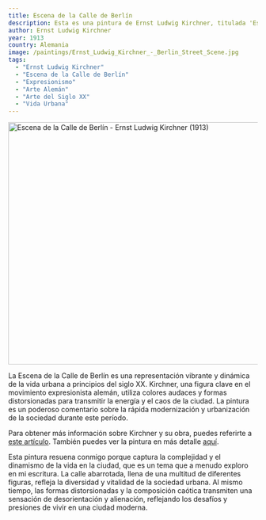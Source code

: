 ```yaml
---
title: Escena de la Calle de Berlín
description: Esta es una pintura de Ernst Ludwig Kirchner, titulada 'Escena de la Calle de Berlín'. Representa una bulliciosa calle de la ciudad de Berlín, capturando la energía y el caos de la vida urbana a principios del siglo XX.
author: Ernst Ludwig Kirchner
year: 1913
country: Alemania
image: /paintings/Ernst_Ludwig_Kirchner_-_Berlin_Street_Scene.jpg
tags:
  - "Ernst Ludwig Kirchner"
  - "Escena de la Calle de Berlín"
  - "Expresionismo"
  - "Arte Alemán"
  - "Arte del Siglo XX"
  - "Vida Urbana"
---
```


<Image className="w-full" width="1080" height="489" src="/paintings/Ernst_Ludwig_Kirchner_-_Berlin_Street_Scene.jpg"
       alt="Escena de la Calle de Berlín - Ernst Ludwig Kirchner (1913)"
       caption="Escena de la Calle de Berlín - Ernst Ludwig Kirchner (1913)"/>

La Escena de la Calle de Berlín es una representación vibrante y dinámica de la vida urbana a principios del siglo XX. Kirchner, una figura clave en el movimiento expresionista alemán, utiliza colores audaces y formas distorsionadas para transmitir la energía y el caos de la ciudad. La pintura es un poderoso comentario sobre la rápida modernización y urbanización de la sociedad durante este período.

Para obtener más información sobre Kirchner y su obra, puedes referirte a [este artículo](https://www.theartstory.org/artist/kirchner-ernst-ludwig/). También puedes ver la pintura en más detalle [aquí](https://en.wikipedia.org/wiki/Berlin_Street_Scene#/media/File:Kirchner_Berlin_Street_Scene_1913.jpg).

Esta pintura resuena conmigo porque captura la complejidad y el dinamismo de la vida en la ciudad, que es un tema que a menudo exploro en mi escritura. La calle abarrotada, llena de una multitud de diferentes figuras, refleja la diversidad y vitalidad de la sociedad urbana. Al mismo tiempo, las formas distorsionadas y la composición caótica transmiten una sensación de desorientación y alienación, reflejando los desafíos y presiones de vivir en una ciudad moderna.
